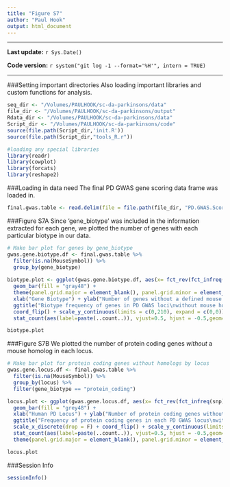 ```yaml
---
title: "Figure S7"
author: "Paul Hook"
output: html_document
---
```


***
**Last update:** `r Sys.Date()`

**Code version:** `r system("git log -1 --format='%H'", intern = TRUE)`  

***

###Setting important directories
Also loading important libraries and custom functions for analysis.
```r
seq_dir <- "/Volumes/PAULHOOK/sc-da-parkinsons/data"
file_dir <- "/Volumes/PAULHOOK/sc-da-parkinsons/output"
Rdata_dir <- "/Volumes/PAULHOOK/sc-da-parkinsons/data"
Script_dir <- "/Volumes/PAULHOOK/sc-da-parkinsons/code"
source(file.path(Script_dir,'init.R'))
source(file.path(Script_dir,"tools_R.r"))

#loading any special libraries
library(readr)
library(cowplot)
library(forcats)
library(reshape2)
```

###Loading in data need
The final PD GWAS gene scoring data frame was loaded in.
```r
final.gwas.table <- read.delim(file = file.path(file_dir, "PD.GWAS.Score.Final.txt"))
```

###Figure S7A
Since 'gene_biotype' was included in the information extracted for each gene, we plotted the number of genes with each particular biotype in our data.
```r
# Make bar plot for genes by gene_biotype
gwas.gene.biotype.df <- final.gwas.table %>%
  filter(is.na(MouseSymbol)) %>%
  group_by(gene_biotype)
  
biotype.plot <- ggplot(gwas.gene.biotype.df, aes(x= fct_rev(fct_infreq(gene_biotype)))) + 
  geom_bar(fill = "gray48") + 
  theme(panel.grid.major = element_blank(), panel.grid.minor = element_blank(),panel.background = element_blank(),   axis.line = element_line(colour = "black"), plot.title = element_text(hjust = 0.5)) +
  xlab("Gene Biotype") + ylab("Number of genes without a defined mouse homolog") +
  ggtitle("Biotype frequency of genes in PD GWAS loci\nwithout mouse homologs identified through MGI") +
  coord_flip() + scale_y_continuous(limits = c(0,210), expand = c(0,0)) +
  stat_count(aes(label=paste(..count..)), vjust=0.5, hjust = -0.5,geom="text", color = "brown4", size = 5)

biotype.plot
```

###Figure S7B
We plotted the number of protein coding genes _without_ a mouse homolog in each locus.
```r
# Make bar plot for protein coding genes without homologs by locus
gwas.gene.locus.df <- final.gwas.table %>%
  filter(is.na(MouseSymbol)) %>%
  group_by(locus) %>%
  filter(gene_biotype == "protein_coding")

locus.plot <- ggplot(gwas.gene.locus.df, aes(x= fct_rev(fct_infreq(snp)))) + 
  geom_bar(fill = "grey48") +
  xlab("Human PD Locus") + ylab("Number of protein coding genes without identified mouse homologs") +
  ggtitle("Frequency of protein coding genes in each PD GWAS locus\nwithout mouse homologs identified through NCBI Homologene ") + 
  scale_x_discrete(drop = F) + coord_flip() + scale_y_continuous(limits = c(0,15),expand = c(0,0)) +
  stat_count(aes(label=paste(..count..)), vjust=0.5, hjust = -0.5,geom="text", color = "brown4", size = 3) + 
  theme(panel.grid.major = element_blank(), panel.grid.minor = element_blank(),panel.background = element_blank(),   axis.line = element_line(colour = "black"), plot.title = element_text(hjust = 0.5))

locus.plot
```

###Session Info
```r
sessionInfo()
```
